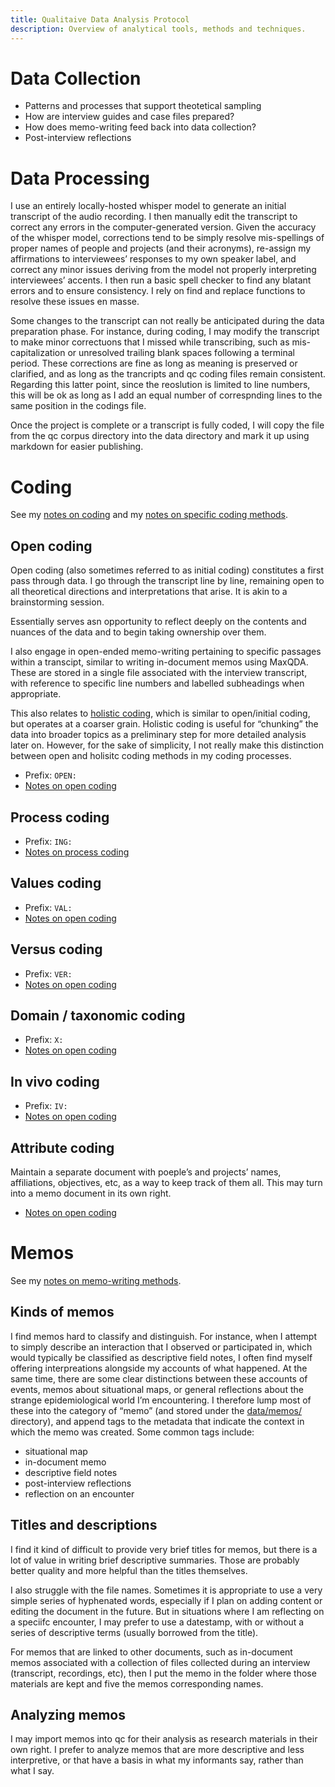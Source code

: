 ```yaml
---
title: Qualitaive Data Analysis Protocol
description: Overview of analytical tools, methods and techniques.
---
```


# Data Collection
- Patterns and processes that support theotetical sampling
- How are interview guides and case files prepared?
- How does memo-writing feed back into data collection?
- Post-interview reflections

# Data Processing
I use an entirely locally-hosted whisper model to generate an initial transcript of the audio recording.
I then manually edit the transcript to correct any errors in the computer-generated version.
Given the accuracy of the whisper model, corrections tend to be simply resolve mis-spellings of proper names of people and projects (and their acronyms), re-assign my affirmations to interviewees' responses to my own speaker label, and correct any minor issues deriving from the model not properly interpreting interviewees' accents.
I then run a basic spell checker to find any blatant errors and to ensure consistency.
I rely on find and replace functions to resolve these issues en masse.

Some changes to the transcript can not really be anticipated during the data preparation phase.
For instance, during coding, I may modify the transcript to make minor correctuons that I missed while transcribing, such as mis-capitalization or unresolved trailing blank spaces following a terminal period.
These corrections are fine as long as meaning is preserved or clarified, and as long as the trancripts and qc coding files remain consistent.
Regarding this latter point, since the reoslution is limited to line numbers, this will be ok as long as I add an equal number of correspnding lines to the same position in the codings file.

Once the project is complete or a transcript is fully coded, I will copy the file from the qc corpus directory into the data directory and mark it up using markdown for easier publishing.

# Coding
See my [notes on coding](notes/methodology-notes.qmd#coding) and my [notes on specific coding methods](notes/coding-methods.qmd).

## Open coding
Open coding (also sometimes referred to as initial coding) constitutes a first pass through data.
I go through the transcript line by line, remaining open to all theoretical directions and interpretations that arise.
It is akin to a brainstorming session.

Essentially serves asn opportunity to reflect deeply on the contents and nuances of the data and to begin taking ownership over them.

I also engage in open-ended memo-writing pertaining to specific passages within a transcipt, similar to writing in-document memos using MaxQDA.
These are stored in a single file associated with the interview transcript, with reference to specific line numbers and labelled subheadings when appropriate.

This also relates to [holistic coding](notes/coding-methods.qmd#holistic-coding), which is similar to open/initial coding, but operates at a coarser grain.
Holistic coding is useful for "chunking" the data into broader topics as a preliminary step for more detailed analysis later on.
However, for the sake of simplicity, I not really make this distinction between open and holisitc coding methods in my coding processes.

- Prefix: `OPEN:`
- [Notes on open coding](notes/coding-methods.qmd#initial-coding)

## Process coding

- Prefix: `ING:`
- [Notes on process coding](notes/coding-methods.qmd#process-coding)

## Values coding

- Prefix: `VAL:`
- [Notes on open coding](notes/coding-methods.qmd#values-coding)

## Versus coding

- Prefix: `VER:`
- [Notes on open coding](notes/coding-methods.qmd#versus-coding)

## Domain / taxonomic coding

- Prefix: `X:`
- [Notes on open coding](notes/coding-methods.qmd#domain-and-taxonomic-coding)

## In vivo coding

- Prefix: `IV:`
- [Notes on open coding](notes/coding-methods.qmd#in-vivo-coding)

## Attribute coding
Maintain a separate document with poeple's and projects' names, affiliations, objectives, etc, as a way to keep track of them all.
This may turn into a memo document in its own right.

- [Notes on open coding](notes/coding-methods.qmd#attribute-coding)


# Memos
See my [notes on memo-writing methods](notes/methodology-notes.qmd#memos).

## Kinds of memos
I find memos hard to classify and distinguish.
For instance, when I attempt to simply describe an interaction that I observed or participated in, which would typically be classified as descriptive field notes, I often find myself offering interpreations alongside my accounts of what happened.
At the same time, there are some clear distinctions between these accounts of events, memos about situational maps, or general reflections about the strange epidemiological world I'm encountering.
I therefore lump most of these into the category of "memo" (and stored under the [data/memos/](data/memos/index.qmd) directory), and append tags to the metadata that indicate the context in which the memo was created.
Some common tags include:

- situational map
- in-document memo
- descriptive field notes
- post-interview reflections
- reflection on an encounter

## Titles and descriptions
I find it kind of difficult to provide very brief titles for memos, but there is a lot of value in writing brief descriptive summaries.
Those are probably better quality and more helpful than the titles themselves.

I also struggle with the file names.
Sometimes it is appropriate to use a very simple series of hyphenated words, especially if I plan on adding content or editing the document in the future.
But in situations where I am reflecting on a speciifc encounter, I may prefer to use a datestamp, with or without a series of descriptive terms (usually borrowed from the title).

For memos that are linked to other documents, such as in-document memos associated with a collection of files collected during an interview (transcript, recordings, etc), then I put the memo in the folder where those materials are kept and five the memos corresponding names.

## Analyzing memos
I may import memos into qc for their analysis as research materials in their own right.
I prefer to analyze memos that are more descriptive and less interpretive, or that have a basis in what my informants say, rather than what I say.

